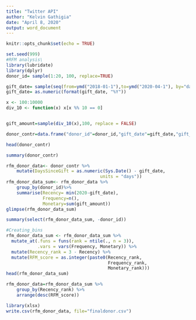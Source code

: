 ---
title: "Twitter API"
author: "Kelvin Gathigia"
date: "April 8, 2020"
output: word_document
---

```{r setup, include=FALSE}
knitr::opts_chunk$set(echo = TRUE)
```

```{r}
set.seed(999)
#RFM analysis\
library(lubridate)
library(dplyr)
donor_id= sample(1:20, 100, replace=TRUE)

gift_date= sample(seq(from=ymd("2018-01-1"),to=ymd("2020-04-1"), by="days"), 100 )
gift_date= as.numeric(format(gift_date, "%Y"))

x <- 100:10000
div_10 <- function(x) x[x %% 10 == 0]


gift_amount=sample(div_10(x),100, replace = FALSE)

donor_contr=data.frame("donor_id"=donor_id,"gift_date"=gift_date,"gift_amount"=gift_amount)

head(donor_contr)

summary(donor_contr)

rfm_donor_data<- donor_contr %>% 
    mutate(DaysSinceGift = as.numeric(Sys.Date() - gift_date, 
                                    units = "days"))
rfm_donor_data_sum<- rfm_donor_data %>%
    group_by(donor_id)%>%
    summarise(Recency= min(2020-gift_date),
              Frequency=n(),
              Monetary=sum(gift_amount))
glimpse(rfm_donor_data_sum)

summary(select(rfm_donor_data_sum, -donor_id))

#Creating_bins
rfm_donor_data_sum <- rfm_donor_data_sum %>%
  mutate_at(.funs = funs(rank = ntile(., n = 3)), 
            .vars = vars(Frequency, Monetary)) %>%
  mutate(Recency_rank = 3 - Recency) %>%
  mutate(RFM_score = as.integer(paste0(Recency_rank, 
                                       Frequency_rank, 
                                       Monetary_rank)))
head(rfm_donor_data_sum)

rfm_donor_data=rfm_donor_data_sum %>% 
    group_by(Recency_rank) %>% 
    arrange(desc(RFM_score))

library(xlsx)
write.csv(rfm_donor_data, file="finaldonor.csv")


```

